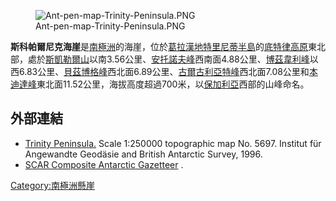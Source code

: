 [[Image:Ant-pen-map-Trinity-Peninsula.PNG|thumb]]

{{coord|63|46|08|S|58|40|26|W|display=title}}

'''斯科帕爾尼克海崖'''是[[南極洲|南極洲]]的海崖，位於[[葛拉漢地|葛拉漢地]][[特里尼蒂半島|特里尼蒂半島]]的[[底特律高原|底特律高原]]東北部，處於[[斯凱勒爾山|斯凱勒爾山]]以南3.56公里、[[安托諾夫峰|安托諾夫峰]]西南面4.88公里、[[博茲韋利峰|博茲韋利峰]]以西6.83公里、[[貝茲博格峰|貝茲博格峰]]西北面6.89公里、[[古爾古利亞特峰|古爾古利亞特峰]]西北面7.08公里和[[本迪達峰|本迪達峰]]東北面11.52公里，海拔高度超過700米，以[[保加利亞|保加利亞]]西部的山峰命名。

==外部連結==
* [https://web.archive.org/web/20131002100340/http://www.bkg.bund.de/nn_193194/DE/Bundesamt/Downloads/Kostenlose-Karten/Antarktis-Karten/Satellitenbildkarten/Scale250/Daten/Trinity-Peninsula%2CtemplateId%3Draw%2Cproperty%3DpublicationFile.pdf/Trinity-Peninsula.pdf Trinity Peninsula.] Scale 1:250000 topographic map No. 5697. Institut für Angewandte Geodäsie and British Antarctic Survey, 1996.
* [http://data.aad.gov.au/aadc/gaz/scar/ SCAR Composite Antarctic Gazetteer] {{WebCite|url=https://www.webcitation.org/5ug2CfC7m?url=http://data.aad.gov.au/aadc/gaz/scar/ |date=20101202140255 |dateformat=iso }}.

[[Category:南極洲懸崖|Category:南極洲懸崖]]


{{Antarctica-geo-stub}}